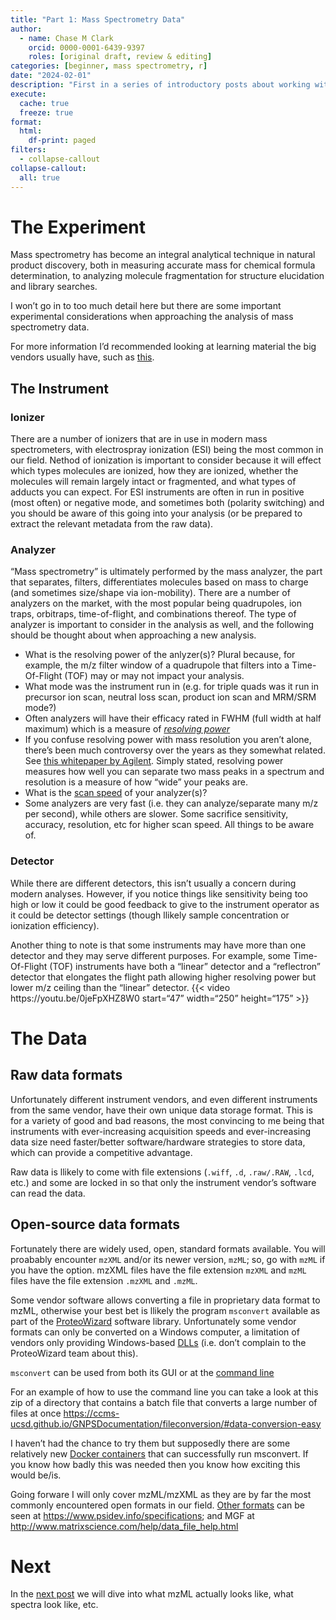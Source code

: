 ```yaml
---
title: "Part 1: Mass Spectrometry Data"
author:
  - name: Chase M Clark
    orcid: 0000-0001-6439-9397
    roles: [original draft, review & editing]
categories: [beginner, mass spectrometry, r]
date: "2024-02-01"
description: "First in a series of introductory posts about working with mass spectrometry data in R"
execute: 
  cache: true
  freeze: true
format:
  html:
    df-print: paged
filters:
  - collapse-callout
collapse-callout:
  all: true  
---
```



# The Experiment

Mass spectrometry has become an integral analytical technique in natural product discovery, both in measuring accurate mass for chemical formula determination, to analyzing molecule fragmentation for structure elucidation and library searches. 

I won't go in to too much detail here but there are some important experimental considerations when approaching the analysis of mass spectrometry data.

For more information I'd recommended looking at learning material the big vendors usually have, such as [this](https://www.thermofisher.com/us/en/home/industrial/mass-spectrometry/mass-spectrometry-learning-center/mass-spectrometry-technology-overview.html).

## The Instrument

### Ionizer

There are a number of ionizers that are in use in modern mass spectrometers, with electrospray ionization (ESI) being the most common in our field. Nethod of ionization is important to consider because it will effect which types molecules are ionized, how they are ionized, whether the molecules will remain largely intact or fragmented, and what types of adducts you can expect. For ESI instruments are often in run in positive (most often) or negative mode, and sometimes both (polarity switching) and you should be aware of this going into your analysis (or be prepared to extract the relevant metadata from the raw data).

### Analyzer

"Mass spectrometry" is ultimately performed by the mass analyzer, the part that separates, filters, differentiates molecules based on mass to charge (and sometimes size/shape via ion-mobility). There are a number of analyzers on the market, with the most popular being quadrupoles, ion traps, orbitraps, time-of-flight, and combinations thereof. The type of analyzer is important to consider in the analysis as well, and the following should be thought about when approaching a new analysis.

- What is the resolving power of the anlyzer(s)? Plural because, for example, the m/z filter window of a quadrupole that filters into a Time-Of-Flight (TOF) may or may not impact your analysis.
- What mode was the instrument run in (e.g. for triple quads was it run in precursor ion scan, neutral loss scan, product ion scan and MRM/SRM mode?)
- Often analyzers will have their efficacy rated in FWHM (full width at half maximum) which is a measure of [*resolving power*](https://web.archive.org/web/20230716165120/https://fiehnlab.ucdavis.edu/projects/seven-golden-rules/mass-resolution)
- If you confuse resolving power with mass resolution you aren't alone, there's been much controversy over the years as they somewhat related. See [this whitepaper by Agilent](https://web.archive.org/web/20211130002318/https://www.agilent.com/cs/library/technicaloverviews/public/5991-5885EN.pdf). Simply stated, resolving power measures how well you can separate two mass peaks in a spectrum and resolution is a measure of how "wide" your peaks are.
- What is the [scan speed](https://web.archive.org/web/20230716165120/https://fiehnlab.ucdavis.edu/projects/seven-golden-rules/mass-resolution) of your analyzer(s)?
- Some analyzers are very fast (i.e. they can analyze/separate many m/z per second), while others are slower. Some sacrifice sensitivity, accuracy, resolution, etc for higher scan speed. All things to be aware of.


### Detector

While there are different detectors, this isn't usually a concern during modern analyses. However, if you notice things like sensitivity being too high or low it could be good feedback to give to the instrument operator as it could be detector settings (though llikely sample concentration or ionization efficiency). 

Another thing to note is that some instruments may have more than one detector and they may serve different purposes. For example, some Time-Of-Flight (TOF) instruments have both a "linear" detector and a "reflectron" detector that elongates the flight path allowing higher resolving power but lower m/z ceiling than the "linear" detector. {{< video https://youtu.be/0jeFpXHZ8W0 start="47" width="250" height="175" >}}


# The Data

## Raw data formats

Unfortunately different instrument vendors, and even different instruments from the same vendor, have their own unique data storage format. This is for a variety of good and bad reasons, the most convincing to me being that instruments with ever-increasing acquisition speeds and ever-increasing data size need faster/better software/hardware strategies to store data, which can provide a competitive advantage.

Raw data is llikely to come with file extensions (`.wiff`, `.d`, `.raw/.RAW`, `.lcd`, etc.) and some are locked in so that only the instrument vendor's software can read the data.


## Open-source data formats

Fortunately there are widely used, open, standard formats available. You will proabably encounter `mzXML` and/or its newer version, `mzML`; so, go with `mzML` if you have the option. mzXML files have the file extension `mzXML` and `mzML` files have the file extension `.mzXML` and `.mzML`.

Some vendor software allows converting a file in proprietary data format to mzML, otherwise your best bet is llikely the program `msconvert` available as part of the [ProteoWizard](https://proteowizard.sourceforge.io/download.html) software library. Unfortunately some vendor formats can only be converted on a Windows computer, a limitation of vendors only providing Windows-based [DLLs](https://learn.microsoft.com/en-us/troubleshoot/windows-client/deployment/dynamic-link-library) (i.e. don't complain to the ProteoWizard team about this).

`msconvert` can be used from both its GUI or at the [command line](https://proteowizard.sourceforge.io/tools/msconvert.html)

For an example of how to use the command line you can take a look at this zip of a directory that contains a batch file that converts a large number of files at once [https://ccms-ucsd.github.io/GNPSDocumentation/fileconversion/#data-conversion-easy]([https://ccms-ucsd.github.io/GNPSDocumentation/fileconversion/#data-conversion-easy])

I haven't had the chance to try them but supposedly there are some relatively new [Docker containers](https://github.com/ProteoWizard/container) that can successfully run msconvert. If you know how badly this was needed then you know how exciting this would be/is.

Going forware I will only cover mzML/mzXML as they are by far the most commonly encountered open formats in our field. [Other formats](https://en.wikipedia.org/wiki/Mass_spectrometry_data_format) can be seen at [https://www.psidev.info/specifications](https://www.psidev.info/specifications); and MGF at [http://www.matrixscience.com/help/data_file_help.html](http://www.matrixscience.com/help/data_file_help.html)

# Next

In the [next post](../2_mzml/) we will dive into what mzML actually looks like, what spectra look like, etc. 

